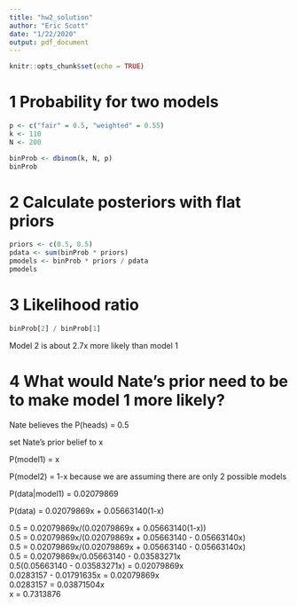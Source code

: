 ```yaml
---
title: "hw2_solution"
author: "Eric Scott"
date: "1/22/2020"
output: pdf_document
---
```


```r
knitr::opts_chunk$set(echo = TRUE)
```

# 1 Probability for two models

```r
p <- c("fair" = 0.5, "weighted" = 0.55)
k <- 110
N <- 200

binProb <- dbinom(k, N, p)
binProb
```

# 2 Calculate posteriors with flat priors

```r
priors <- c(0.5, 0.5)
pdata <- sum(binProb * priors)
pmodels <- binProb * priors / pdata
pmodels
```

# 3 Likelihood ratio

```r
binProb[2] / binProb[1]
```

Model 2 is about 2.7x more likely than model 1

# 4 What would Nate's prior need to be to make model 1 more likely?

Nate believes the P(heads) = 0.5

set Nate's prior belief to x

P(model1) = x

P(model2) = 1-x because we are assuming there are only 2 possible models

P(data|model1) = 0.02079869

P(data) = 0.02079869x + 0.05663140(1-x)

0.5 = 0.02079869x/(0.02079869x + 0.05663140(1-x))  
0.5 = 0.02079869x/(0.02079869x + 0.05663140 - 0.05663140x)  
0.5 = 0.02079869x/(0.02079869x + 0.05663140 - 0.05663140x)  
0.5 = 0.02079869x/0.05663140 - 0.03583271x  
0.5(0.05663140 - 0.03583271x) = 0.02079869x  
0.0283157 - 0.01791635x = 0.02079869x  
0.0283157 = 0.03871504x  
x = 0.7313876


